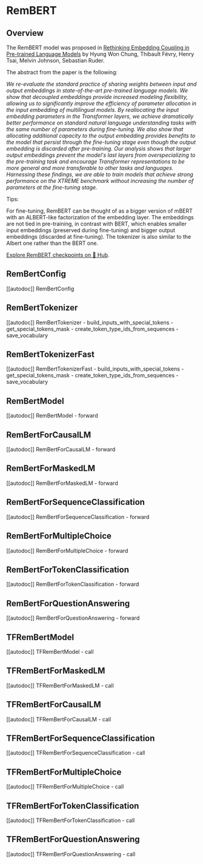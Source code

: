 <!--Copyright 2023 The HuggingFace Team. All rights reserved.

Licensed under the Apache License, Version 2.0 (the "License"); you may not use this file except in compliance with
the License. You may obtain a copy of the License at

http://www.apache.org/licenses/LICENSE-2.0

Unless required by applicable law or agreed to in writing, software distributed under the License is distributed on
an "AS IS" BASIS, WITHOUT WARRANTIES OR CONDITIONS OF ANY KIND, either express or implied. See the License for the
specific language governing permissions and limitations under the License.
-->

# RemBERT

## Overview

The RemBERT model was proposed in [Rethinking Embedding Coupling in Pre-trained Language Models](https://arxiv.org/abs/2010.12821) by Hyung Won Chung, Thibault Févry, Henry Tsai, Melvin Johnson, Sebastian Ruder.

The abstract from the paper is the following:

*We re-evaluate the standard practice of sharing weights between input and output embeddings in state-of-the-art
pre-trained language models. We show that decoupled embeddings provide increased modeling flexibility, allowing us to
significantly improve the efficiency of parameter allocation in the input embedding of multilingual models. By
reallocating the input embedding parameters in the Transformer layers, we achieve dramatically better performance on
standard natural language understanding tasks with the same number of parameters during fine-tuning. We also show that
allocating additional capacity to the output embedding provides benefits to the model that persist through the
fine-tuning stage even though the output embedding is discarded after pre-training. Our analysis shows that larger
output embeddings prevent the model's last layers from overspecializing to the pre-training task and encourage
Transformer representations to be more general and more transferable to other tasks and languages. Harnessing these
findings, we are able to train models that achieve strong performance on the XTREME benchmark without increasing the
number of parameters at the fine-tuning stage.*

Tips:

For fine-tuning, RemBERT can be thought of as a bigger version of mBERT with an ALBERT-like factorization of the
embedding layer. The embeddings are not tied in pre-training, in contrast with BERT, which enables smaller input
embeddings (preserved during fine-tuning) and bigger output embeddings (discarded at fine-tuning). The tokenizer is
also similar to the Albert one rather than the BERT one.

[Explore RemBERT checkpoints on 🤗 Hub](https://huggingface.co/models?sort=downloads&search=RemBERT).

## RemBertConfig

[[autodoc]] RemBertConfig

## RemBertTokenizer

[[autodoc]] RemBertTokenizer
    - build_inputs_with_special_tokens
    - get_special_tokens_mask
    - create_token_type_ids_from_sequences
    - save_vocabulary

## RemBertTokenizerFast

[[autodoc]] RemBertTokenizerFast
    - build_inputs_with_special_tokens
    - get_special_tokens_mask
    - create_token_type_ids_from_sequences
    - save_vocabulary

## RemBertModel

[[autodoc]] RemBertModel
    - forward

## RemBertForCausalLM

[[autodoc]] RemBertForCausalLM
    - forward

## RemBertForMaskedLM

[[autodoc]] RemBertForMaskedLM
    - forward

## RemBertForSequenceClassification

[[autodoc]] RemBertForSequenceClassification
    - forward

## RemBertForMultipleChoice

[[autodoc]] RemBertForMultipleChoice
    - forward

## RemBertForTokenClassification

[[autodoc]] RemBertForTokenClassification
    - forward

## RemBertForQuestionAnswering

[[autodoc]] RemBertForQuestionAnswering
    - forward

## TFRemBertModel

[[autodoc]] TFRemBertModel
    - call

## TFRemBertForMaskedLM

[[autodoc]] TFRemBertForMaskedLM
    - call

## TFRemBertForCausalLM

[[autodoc]] TFRemBertForCausalLM
    - call

## TFRemBertForSequenceClassification

[[autodoc]] TFRemBertForSequenceClassification
    - call

## TFRemBertForMultipleChoice

[[autodoc]] TFRemBertForMultipleChoice
    - call

## TFRemBertForTokenClassification

[[autodoc]] TFRemBertForTokenClassification
    - call

## TFRemBertForQuestionAnswering

[[autodoc]] TFRemBertForQuestionAnswering
    - call
